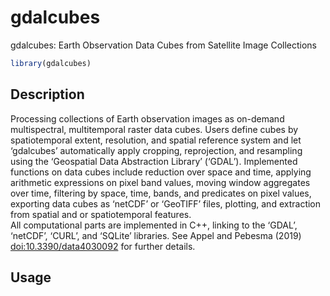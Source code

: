 # gdalcubes

gdalcubes: Earth Observation Data Cubes from Satellite Image Collections



```r
library(gdalcubes)
```

## Description

Processing collections of Earth observation images as on-demand multispectral, multitemporal raster data cubes. Users
define cubes by spatiotemporal extent, resolution, and spatial reference system and let 'gdalcubes' automatically apply cropping, reprojection, and 
resampling using the 'Geospatial Data Abstraction Library' ('GDAL'). Implemented functions on data cubes include reduction over space and time, 
applying arithmetic expressions on pixel band values, moving window aggregates over time, filtering by space, time, bands, and predicates on pixel values, 
exporting data cubes as 'netCDF' or 'GeoTIFF' files, plotting, and extraction from spatial and or spatiotemporal features.  
All computational parts are implemented in C++, linking to the 'GDAL', 'netCDF', 'CURL', and 'SQLite' libraries. 
See Appel and Pebesma (2019) <doi:10.3390/data4030092> for further details.


## Usage


```r

```


